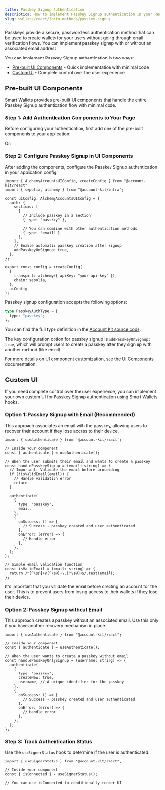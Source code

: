 ```yaml
---
title: Passkey Signup Authentication
description: How to implement Passkey Signup authentication in your React app
slug: wallets/react/login-methods/passkey-signup
---
```


Passkeys provide a secure, passwordless authentication method that can be used to create wallets for your users without going through email verification flows. You can implement passkey signup with or without an associated email address.

<Markdown src="../../shared/passkey-email-warning.mdx" />

You can implement Passkey Signup authentication in two ways:

- [Pre-built UI Components](#pre-built-ui-components) - Quick implementation with minimal code
- [Custom UI](#custom-ui) - Complete control over the user experience

## Pre-built UI Components

Smart Wallets provides pre-built UI components that handle the entire Passkey Signup authentication flow with minimal code.

### Step 1: Add Authentication Components to Your Page

Before configuring your authentication, first add one of the pre-built components to your application:

<Markdown src="../shared/modal-auth-example.mdx" />

Or:

<Markdown src="../shared/embedded-auth-example.mdx" />

### Step 2: Configure Passkey Signup in UI Components

After adding the components, configure the Passkey Signup authentication in your application config:

```tsx twoslash
import { AlchemyAccountsUIConfig, createConfig } from "@account-kit/react";
import { sepolia, alchemy } from "@account-kit/infra";

const uiConfig: AlchemyAccountsUIConfig = {
  auth: {
    sections: [
      [
        // Include passkey in a section
        { type: "passkey" },

        // You can combine with other authentication methods
        { type: "email" },
      ],
    ],
    // Enable automatic passkey creation after signup
    addPasskeyOnSignup: true,
  },
};

export const config = createConfig(
  {
    transport: alchemy({ apiKey: "your-api-key" }),
    chain: sepolia,
  },
  uiConfig,
);
```

Passkey signup configuration accepts the following options:

```ts twoslash
type PasskeyAuthType = {
  type: "passkey";
};
```

You can find the full type definition in the [Account Kit source code](https://github.com/alchemyplatform/aa-sdk/blob/main/account-kit/react/src/components/auth/types.ts).

The key configuration option for passkey signup is `addPasskeyOnSignup: true`, which will prompt users to create a passkey after they sign up with another method (like email).

For more details on UI component customization, see the [UI Components](/wallets/react/ui-components) documentation.

## Custom UI

If you need complete control over the user experience, you can implement your own custom UI for Passkey Signup authentication using Smart Wallets hooks.

### Option 1: Passkey Signup with Email (Recommended)

This approach associates an email with the passkey, allowing users to recover their account if they lose access to their device.

```tsx twoslash
import { useAuthenticate } from "@account-kit/react";

// Inside your component
const { authenticate } = useAuthenticate();

// When the user submits their email and wants to create a passkey
const handlePasskeySignup = (email: string) => {
  // Important: Validate the email before proceeding
  if (!isValidEmail(email)) {
    // Handle validation error
    return;
  }

  authenticate(
    {
      type: "passkey",
      email,
    },
    {
      onSuccess: () => {
        // Success - passkey created and user authenticated
      },
      onError: (error) => {
        // Handle error
      },
    },
  );
};

// Simple email validation function
const isValidEmail = (email: string) => {
  return /^[^\s@]+@[^\s@]+\.[^\s@]+$/.test(email);
};
```

<Error>
  It's important that you validate the email before creating an account for the
  user. This is to prevent users from losing access to their wallets if they
  lose their device.
</Error>

### Option 2: Passkey Signup without Email

This approach creates a passkey without an associated email. Use this only if you have another recovery mechanism in place.

```tsx twoslash
import { useAuthenticate } from "@account-kit/react";

// Inside your component
const { authenticate } = useAuthenticate();

// When the user wants to create a passkey without email
const handlePasskeyOnlySignup = (username: string) => {
  authenticate(
    {
      type: "passkey",
      createNew: true,
      username, // A unique identifier for the passkey
    },
    {
      onSuccess: () => {
        // Success - passkey created and user authenticated
      },
      onError: (error) => {
        // Handle error
      },
    },
  );
};
```

### Step 3: Track Authentication Status

Use the `useSignerStatus` hook to determine if the user is authenticated:

```tsx twoslash
import { useSignerStatus } from "@account-kit/react";

// Inside your component
const { isConnected } = useSignerStatus();

// You can use isConnected to conditionally render UI
```

